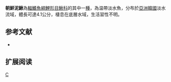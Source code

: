 {{Speciesbox 
| taxon = Misgurnus buphoensis
| status = NE
| status_system = IUCN3.1
| authority =  [[Kim|Kim]] & [[Park|Park]], 1995
| synonyms = 
}}
'''朝鮮泥鰍'''為[[輻鰭魚綱|輻鰭魚綱]][[鯉形目|鯉形目]][[鰍科|鰍科]]的其中一[[種|種]]，為温帶淡水魚，分布於[[亞洲|亞洲]][[韓國|韓國]]淡水流域，體長可達4.1公分，棲息在底層水域，生活習性不明。

==参考文献==
{{refbegin}}
*{{FishBase_species|genus=Misgurnus|species=buphoensis |year=2014|month=2}}
{{refend}}

== 扩展阅读 ==
{{refbegin}}
{{wikispecies-inline|Misgurnus buphoensis |朝鮮泥鰍}}
{{refend}}
{{Taxonbar|from=Q6405355}}

[[Category:泥鰍屬|C]]


{{魚類小作品}}